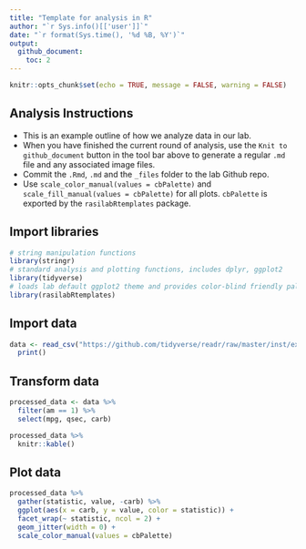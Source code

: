 ```yaml
---
title: "Template for analysis in R"
author: "`r Sys.info()[['user']]`"
date: "`r format(Sys.time(), '%d %B, %Y')`"
output: 
  github_document:
    toc: 2
---
```


```r
knitr::opts_chunk$set(echo = TRUE, message = FALSE, warning = FALSE)
```

## Analysis Instructions

- This is an example outline of how we analyze data in our lab.
- When you have finished the current round of analysis, use the `Knit to github_document` 
  button in the tool bar above to generate a regular `.md` file and any associated
  image files.
- Commit the `.Rmd`, `.md` and the `_files` folder to the lab Github repo. 
- Use `scale_color_manual(values = cbPalette)` and `scale_fill_manual(values = cbPalette)` for all plots. `cbPalette` is exported by the `rasilabRtemplates` package.


## Import libraries

```r
# string manipulation functions
library(stringr)
# standard analysis and plotting functions, includes dplyr, ggplot2 
library(tidyverse)
# loads lab default ggplot2 theme and provides color-blind friendly palette
library(rasilabRtemplates)
```

## Import data

```r
data <- read_csv("https://github.com/tidyverse/readr/raw/master/inst/extdata/mtcars.csv") %>% 
  print()
```


## Transform data

```r
processed_data <- data %>% 
  filter(am == 1) %>%
  select(mpg, qsec, carb)

processed_data %>% 
  knitr::kable()
```


## Plot data

```r
processed_data %>% 
  gather(statistic, value, -carb) %>% 
  ggplot(aes(x = carb, y = value, color = statistic)) +
  facet_wrap(~ statistic, ncol = 2) +
  geom_jitter(width = 0) +
  scale_color_manual(values = cbPalette)
```


